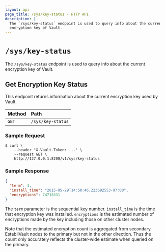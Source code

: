 ```yaml
---
layout: api
page_title: /sys/key-status - HTTP API
description: |-
  The `/sys/key-status` endpoint is used to query info about the current
  encryption key of Vault.
---
```


# `/sys/key-status`

The `/sys/key-status` endpoint is used to query info about the current
encryption key of Vault.

## Get Encryption Key Status

This endpoint returns information about the current encryption key used by
Vault.

| Method | Path              |
| :----- | :---------------- |
| `GET`  | `/sys/key-status` |

### Sample Request

```shell-session
$ curl \
    --header "X-Vault-Token: ..." \
    --request GET \
    http://127.0.0.1:8200/v1/sys/key-status

```

### Sample Response

```json
{
  "term": 3,
  "install_time": "2015-05-29T14:50:46.223692553-07:00",
  "encryptions": 74718331
}
```

The `term` parameter is the sequential key number. `install_time` is the
time that encryption key was installed. `encryptions` is the estimated
number of encryptions made by the key including those on other cluster
nodes.

Note that the estimated encryption count is aggregated from secondary
EstabilVault nodes to the primary but not in the other direction.  Thus the
count only accurately reflects the cluster-wide estimate when queried
on the primary.
